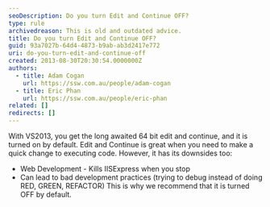 ```yaml
---
seoDescription: Do you turn Edit and Continue OFF?
type: rule
archivedreason: This is old and outdated advice.
title: Do you turn Edit and Continue OFF?
guid: 93a7027b-64d4-4873-b9ab-ab3d2417e772
uri: do-you-turn-edit-and-continue-off
created: 2013-08-30T20:30:54.0000000Z
authors:
  - title: Adam Cogan
    url: https://ssw.com.au/people/adam-cogan
  - title: Eric Phan
    url: https://ssw.com.au/people/eric-phan
related: []
redirects: []
---
```


With VS2013, you get the long awaited 64 bit edit and continue, and it is turned on by default. Edit and Continue is great when you need to make a quick change to executing code. However, it has its downsides too:

- Web Development - Kills IISExpress when you stop
- Can lead to bad development practices (trying to debug instead of doing RED, GREEN, REFACTOR)
This is why we recommend that it is turned OFF by default.